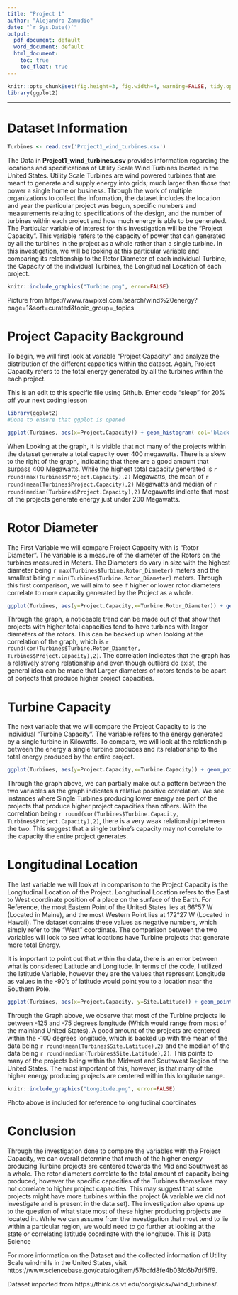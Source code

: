 ---
title: "Project 1"
author: "Alejandro Zamudio"
date: "`r Sys.Date()`"
output:
  pdf_document: default
  word_document: default
  html_document: 
    toc: true 
    toc_float: true
---

```{r global_options, echo=FALSE}
knitr::opts_chunk$set(fig.height=3, fig.width=4, warning=FALSE, tidy.opts=list(width.cutoff=60))
library(ggplot2)
```
***

# **Dataset Information**

```{r echo=FALSE}
Turbines <- read.csv('Project1_wind_turbines.csv')
```

The Data in __Project1_wind_turbines.csv__ provides information regarding the locations and specifications of Utility Scale Wind Turbines located in the United States. Utility Scale Turbines are wind powered turbines that are meant to generate and supply energy into grids; much larger than those that power a single home or business. Through the work of multiple organizations to collect the information, the dataset includes the location and year the particular project was begun, specific numbers and measurements relating to specifications of the design, and the number of turbines within each project and how much energy is able to be generated.\
The Particular variable of interest for this investigation will be the "Project Capacity". This variable refers to the capacity of power that can generated by all the turbines in the project as a whole rather than a single turbine. In this investigation, we will be looking at this particular variable and comparing its relationship to the Rotor Diameter of each individual Turbine, the Capacity of the individual Turbines, the Longitudinal Location of each project. 

```{r echo=FALSE, out.width="100%"}
knitr::include_graphics("Turbine.png", error=FALSE)
```
Picture from https://www.rawpixel.com/search/wind%20energy?page=1&sort=curated&topic_group=_topics

# **Project Capacity Background** 

To begin, we will first look at variable "Project Capacity" and analyze the distribution of the different capacities within the dataset. Again, Project Capacity refers to the total energy generated by all the turbines within the each project. 



This is an edit to this specific file using Github. Enter code "sleep" for 20% off your next coding lesson
```{r echo=FALSE}
library(ggplot2)
#Done to ensure that ggplot is opened

ggplot(Turbines, aes(x=Project.Capacity)) + geom_histogram( col='black', fill='dark gray') + xlab('Total Energy Generated in Mega Watts (MW)') + ylab('Frequency') + ggtitle('Distribution of Project Capacity') + theme_classic() 
```

When Looking at the graph, it is visible that not many of the projects within the dataset generate a total capacity over 400 megawatts. There is a skew to the right of the graph, indicating that there are a good amount that surpass 400 Megawatts. While the highest total capacity generated is `r round(max(Turbines$Project.Capacity),2)` Megawatts, the mean of `r round(mean(Turbines$Project.Capacity),2)` Megawatts and median of `r round(median(Turbines$Project.Capacity),2)` Megawatts indicate that most of the projects generate energy just under 200 Megawatts. 


# **Rotor Diameter**
The First Variable we will compare Project Capacity with is "Rotor Diameter". The variable is a measure of the diameter of the Rotors on the turbines measured in Meters. The Diameters do vary in size with the highest diameter being `r max(Turbines$Turbine.Rotor_Diameter)` meters and the smallest being `r min(Turbines$Turbine.Rotor_Diameter)` meters. Through this first comparison, we will aim to see if higher or lower rotor diameters correlate to more capacity generated by the Project as a whole.


```{r echo=FALSE}
ggplot(Turbines, aes(y=Project.Capacity,x=Turbine.Rotor_Diameter)) + geom_point(aes(x=Turbine.Rotor_Diameter,y=Project.Capacity), pch=20) + theme_classic() + xlab('Diameter of Rotor in Meters') + ylab('Total Energy Capacity of Project (MW)') + ggtitle('Rotor Diamter to Total Project Capacity') + geom_smooth(method='lm', formula= y~x)
```

Through the graph, a noticeable trend can be made out of that show that projects with higher total capacities tend to have turbines with larger diameters of the rotors. This can be backed up when looking at the correlation of the graph, which is `r round(cor(Turbines$Turbine.Rotor_Diameter, Turbines$Project.Capacity),2)`. The correlation indicates that the graph has a relatively strong relationship and even though outliers do exist, the general idea can be made that Larger diameters of rotors tends to be apart of porjects that produce higher project capacities.


# **Turbine Capacity**

The next variable that we will compare the Project Capacity to is the individual "Turbine Capacity". The variable refers to the energy generated by a single turbine in Kilowatts. To compare, we will look at the relationship between the energy a single turbine produces and its relationship to the total energy produced by the entire project.

```{r echo=FALSE}
ggplot(Turbines, aes(y=Project.Capacity,x=Turbine.Capacity)) + geom_point(aes(x=Turbine.Capacity,y=Project.Capacity), pch=20) + theme_classic() + xlab('Energy Produced by single Turbine (KW)') + ylab('Total Energy Capacity of Project (MW)') + ggtitle('Rotor Diamter to Total Project Capacity') + geom_smooth(method='lm', formula= y~x)

```

Through the graph above, we can partially make out a pattern between the two variables as the graph indicates a relative positive correlation. We see instances where Single Turbines producing lower energy are part of the projects that produce higher project capacities than others. With the correlation being `r round(cor(Turbines$Turbine.Capacity, Turbines$Project.Capacity),2)`, there is a very weak relationship between the two. This suggest that a single turbine's capacity may not correlate to the capacity the entire project generates.

# **Longitudinal Location**

The last variable we will look at in comparison to the Project Capacity is the Longitudinal Location of the Project. Longitudinal Location refers to the East to West coordinate position of a place on the surface of the Earth. For Reference, the most Eastern Point of the United States lies at 66°57 W (Located in Maine), and the most Western Point lies at 172°27 W (Located in Hawaii). The dataset contains these values as negative numbers, which simply refer to the "West" coordinate. The comparison between the two variables will look to see what locations have Turbine projects that generate more total Energy. \

It is important to point out that within the data, there is an error between what is considered Latitude and Longitude. In terms of the code, I utilized the latitude Variable, however they are the values that represent Longitude as values in the -90's of latitude would point you to a location near the Southern Pole. 

```{r echo=FALSE}
ggplot(Turbines, aes(x=Project.Capacity, y=Site.Latitude)) + geom_point(aes(x=Site.Latitude, y=Project.Capacity), pch=20 , color= 'black', fill='blue') + labs(title='Longitudinal Location and Project Capacity', x='Longitudinal Location (Degrees)',y="Project Capacity (MW)") + xlim(c(-180,-60))
```

Through the Graph above, we observe that most of the Turbine projects lie between -125 and -75 degrees longitude (Which would range from most of the mainland United States). A good amount of the projects are centered within the -100 degrees longitude, which is backed up with the mean of the data being `r round(mean(Turbines$Site.Latitude),2)` and the median of the data being `r round(median(Turbines$Site.Latitude),2)`. This points to many of the projects being within the Midwest and Southwest Region of the United States. The most important of this, however, is that many of the higher energy producing projects are centered within this longitude range. 

```{r echo=FALSE, out.width="100%"}
knitr::include_graphics("Longitude.png", error=FALSE)
```
Photo above is included for reference to longitudinal coordinates

# **Conclusion**

Through the investigation done to compare the variables with the Project Capacity, we can overall determine that much of the higher energy producing Turbine projects are centered towards the Mid and Southwest as a whole. The rotor diameters correlate to the total amount of capacity being produced, however the specific capacities of the Turbines themselves may not correlate to higher project capacities. This may suggest that some projects might have more turbines within the project (A variable we did not investigate and is present in the data set). The investigation also opens up to the question of what state most of these higher producing projects are located in. While we can assume from the investigation that most tend  to lie within a particular region, we would need to go further at looking at the state or correlating latitude coordinate with the longitude. This is Data Science\

For more information on the Dataset and the collected information of Utility Scale windmills in the United States, visit https://www.sciencebase.gov/catalog/item/57bdfd8fe4b03fd6b7df5ff9. \

Dataset imported from https://think.cs.vt.edu/corgis/csv/wind_turbines/.


